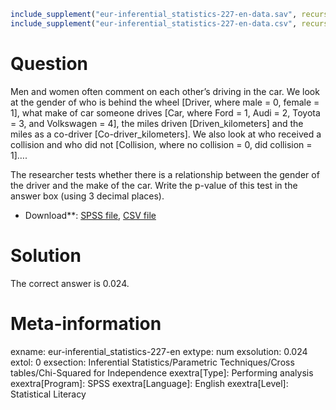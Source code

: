 ```r
include_supplement("eur-inferential_statistics-227-en-data.sav", recursive = TRUE)
include_supplement("eur-inferential_statistics-227-en-data.csv", recursive = TRUE)
```

Question
========
Men and women often comment on each other's driving in the car. We look at the gender of who is behind the wheel [Driver, where male = 0, female = 1], what make of car someone drives [Car, where Ford = 1, Audi = 2, Toyota = 3, and Volkswagen = 4], the miles driven [Driven_kilometers] and the miles as a co-driver [Co-driver_kilometers]. We also look at who received a collision and who did not [Collision, where no collision = 0, did collision = 1]....

The researcher tests whether there is a relationship between the gender of the driver and the make of the car. Write the p-value of this test in the answer box (using 3 decimal places).

* Download**: [SPSS file](eur-inferential_statistics-227-en-data.sav), [CSV file](eur-inferential_statistics-227-en-data.csv)


Solution
========
The correct answer is 0.024.

Meta-information
================
exname: eur-inferential_statistics-227-en
extype: num
exsolution: 0.024
extol: 0
exsection: Inferential Statistics/Parametric Techniques/Cross tables/Chi-Squared for Independence
exextra[Type]: Performing analysis
exextra[Program]: SPSS
exextra[Language]: English
exextra[Level]: Statistical Literacy
